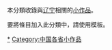 {{hiddencat}}
本分類收錄與[[辽宁|辽宁]]相關的[[Wikipedia:小作品|小作品]]。

要將條目加入此分類中，請使用'''{{tl|Liaoning-stub}}'''模板。

[[Category:辽宁|*]]
[[Category:中国各省小作品|Category:中国各省小作品]]